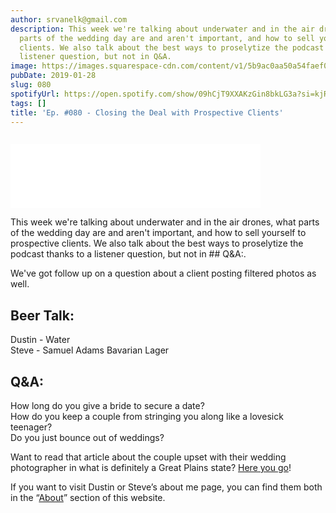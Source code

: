 ```yaml
---
author: srvanelk@gmail.com
description: This week we're talking about underwater and in the air drones, what
  parts of the wedding day are and aren't important, and how to sell yourself to prospective
  clients. We also talk about the best ways to proselytize the podcast thanks to a
  listener question, but not in Q&A.
image: https://images.squarespace-cdn.com/content/v1/5b9ac0aa50a54faef024c950/1548711687456-X2856KKVOU85EYHSCQ69/image-asset.jpeg?format=original
pubDate: 2019-01-28
slug: 080
spotifyUrl: https://open.spotify.com/show/09hCjT9XXAKzGin8bkLG3a?si=kjRZvQ1JTb6Ov3HVzSSlWA
tags: []
title: 'Ep. #080 - Closing the Deal with Prospective Clients'
---
```


<figure>
  <img src="https://images.squarespace-cdn.com/content/v1/5b9ac0aa50a54faef024c950/1548711687456-X2856KKVOU85EYHSCQ69/image-asset.jpeg?format=original" alt="" />
</figure>
<iframe class="embedly-embed" src="//cdn.embedly.com/widgets/media.html?src=https%3A%2F%2Fanchor.fm%2Fweddingphotohangover%2Fembed%2Fepisodes%2FEp--080---Closing-the-Deal-with-Prospective-Clients-e325dm&url=https%3A%2F%2Fanchor.fm%2Fweddingphotohangover%2Fepisodes%2FEp--080---Closing-the-Deal-with-Prospective-Clients-e325dm&image=https%3A%2F%2Fs3-us-west-2.amazonaws.com%2Fanchor-generated-image-bank%2Fproduction%2Fpodcast_uploaded_episode400%2F805714%2F805714-1548711393212-2e2d6e965550e.jpg&key=61d05c9d54e8455ea7a9677c366be814&type=text%2Fhtml&schema=anchor&wmode=opaque" width="400" height="102" scrolling="no" frameborder="0" allow="autoplay; fullscreen" allowfullscreen="true"></iframe>

This week we're talking about underwater and in the air drones, what parts of the wedding day are and aren't important, and how to sell yourself to prospective clients. We also talk about the best ways to proselytize the podcast thanks to a listener question, but not in ## Q&A:.

We've got follow up on a question about a client posting filtered photos as well.

## Beer Talk:  
Dustin - Water  
Steve - Samuel Adams Bavarian Lager

## Q&A:  
How long do you give a bride to secure a date?  
How do you keep a couple from stringing you along like a lovesick teenager?  
Do you just bounce out of weddings?

Want to read that article about the couple upset with their wedding photographer in what is definitely a Great Plains state? [Here you go](https://www.wowt.com/content/news/Newlyweds-experience-long-wait-for-wedding-photos-504029681.html)!

If you want to visit Dustin or Steve’s about me page, you can find them both in the “[About](https://weddinghangover.com/why/)” section of this website.